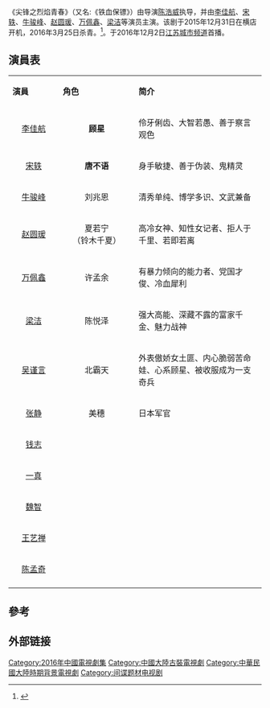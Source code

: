 {{电视节目信息框
| 颜色 = #FFCC00 
| 名称 = 尖锋之烈焰青春
| 英文名称 = The Flame Of Youth
| 原名 = 铁血保镖
| 图片 = 
| 图说 = 
| 分类 = 民国传奇、谍战、悬疑
| 標語 = 
| 原创者 = 
| 编剧 = 
| 导演 = [[陈浩威|陈浩威]]
| 演出 = [[李佳航|李佳航]]、[[宋轶|宋轶]]、[[牛骏峰|牛骏峰]]、<br>[[赵圆瑗|赵圆瑗]]、[[万佩鑫|万佩鑫]]、[[梁洁|梁洁]]、<br>[[吴谨言|吴谨言]]
| 配音 = 
| 旁白 = 
| 片尾曲 = 
| 主題曲 =
| 插曲 = 
| 国家 = {{CHN}}
| 语言 = [[現代標準漢語|漢語]]
| 季数 = 
| 原集數 = 44
| 每集列表 = 
| 出品人 = 
| 制片人 = [[孙晓红|孙晓红]]、[[吴毅|吴毅]]
| 监制  = 
| 执行制片 = 
| 制作公司 =[[北京国龙影业投资股份有限公司|北京国龙影业投资股份有限公司]]、[[浙江天意影视有限公司|浙江天意影视有限公司]]
| 拍摄地 = {{CHN}} 横店
| 摄像 = 
| 每集長 = 
| 首播国家 = {{CHN}}
| 电视网 = {{CHN}}
| 集數 = 42
| 视频制式 =
| 音频制式 =
| 频道 =
| 开始 = 
| 结束 = 
| 先于 = 
| 后于 = 
| 相关剧集 = 
| 官方网站 = 
}}
《尖锋之烈焰青春》（又名:《铁血保镖》）由导演[[陈浩威|陈浩威]]执导，并由[[李佳航|李佳航]]、[[宋轶|宋轶]]、[[牛骏峰|牛骏峰]]、[[赵圆瑗|赵圆瑗]]、[[万佩鑫|万佩鑫]]、[[梁洁|梁洁]]等演员主演。该剧于2015年12月31日在横店开机，2016年3月25日杀青。<ref>{{Cite web |url=http://ent.sina.com.cn/v/m/2016-03-25/doc-ifxqswxn6395243.shtml |title=《尖锋》杀青 李佳航宋轶携鲜肉团来袭 |accessdate=2016-03-25 |archive-date=2016-04-06 |archive-url=https://web.archive.org/web/20160406224440/http://ent.sina.com.cn/v/m/2016-03-25/doc-ifxqswxn6395243.shtml |dead-url=no }}</ref>。于2016年12月2日[[江苏电视台|江苏城市频道]]首播。

== 演員表 ==
{|class="wikitable" width="50%"
|- style="background:blue; color:white" align=center
|style="width:2%"|'''演員'''||style="width:3%"|'''角色'''||style="width:6%"|'''简介'''
|-
|<center>[[李佳航|李佳航]]</center>||<center>'''顾星'''</center>||伶牙俐齿、大智若愚、善于察言观色
|-
|<center>[[宋轶|宋轶]]</center>||<center>'''唐不语'''</center>||身手敏捷、善于伪装、鬼精灵
|-
|<center>[[牛骏峰|牛骏峰]]</center>||<center>刘兆恩</center>||清秀单纯、博学多识、文武兼备
|-
|<center>[[赵圆瑗|赵圆瑗]]</center>||<center>夏若宁<br>（铃木千夏）</center>||高冷女神、知性女记者、拒人于千里、若即若离
|-
|<center>[[万佩鑫|万佩鑫]]</center>||<center>许孟余</center>||有暴力倾向的能力者、党国才俊、冷血犀利 
|-
|<center>[[梁洁|梁洁]]</center>||<center>陈悦泽</center>||强大高能、深藏不露的富家千金、魅力战神
|-
|<center>[[吴谨言|吴谨言]]</center>||<center>北霸天</center>||外表傲娇女土匪、内心脆弱苦命娃、心系顾星、被收服成为一支奇兵
|-
|<center>[[张静|张静]]</center>||<center>美穗</center>||日本军官
|-
|<center>[[钱志|钱志]]</center>||||
|-
|<center>[[一真|一真]]</center>||||
|-
|<center>[[魏智|魏智]]</center>||||
|-
|<center>[[王艺禅|王艺禅]]</center>||||
|-
|<center>[[陈孟奇|陈孟奇]]</center>||||
|-
|}

== 參考 ==
{{reflist}}

== 外部链接 ==

{{DEFAULTSORT:J尖}}
[[Category:2016年中國電視劇集|Category:2016年中國電視劇集]]
[[Category:中國大陸古裝電視劇|Category:中國大陸古裝電視劇]]
[[Category:中華民國大陸時期背景電視劇|Category:中華民國大陸時期背景電視劇]]
[[Category:间谍题材电视剧|Category:间谍题材电视剧]]